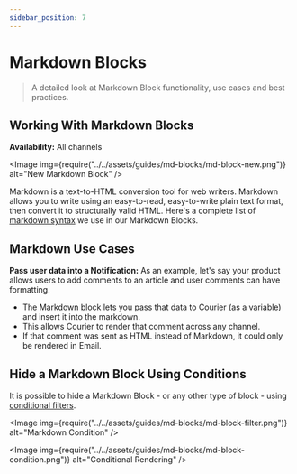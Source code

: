 ```yaml
---
sidebar_position: 7
---
```



# Markdown Blocks

> A detailed look at Markdown Block functionality, use cases and best practices.

## Working With Markdown Blocks

**Availability:** All channels

<Image
  img={require("../../assets/guides/md-blocks/md-block-new.png")}
  alt="New Markdown Block"
/>

Markdown is a text-to-HTML conversion tool for web writers. Markdown allows you to write using an easy-to-read, easy-to-write plain text format, then convert it to structurally valid HTML. Here's a complete list of [markdown syntax](https://daringfireball.net/projects/markdown/syntax) we use in our Markdown Blocks.

## Markdown Use Cases

**Pass user data into a Notification:** As an example, let's say your product allows users to add comments to an article and user comments can have formatting. 

- The Markdown block lets you pass that data to Courier (as a variable) and insert it into the markdown.
- This allows Courier to render that comment across any channel.
- If that comment was sent as HTML instead of Markdown, it could only be rendered in Email.

## Hide a Markdown Block Using Conditions

It is possible to hide a Markdown Block - or any other type of block - using [conditional filters](../notification-settings/send-conditions.mdx/#for-content-blocks).

<Image
  img={require("../../assets/guides/md-blocks/md-block-filter.png")}
  alt="Markdown Condition"
/>

<Image
  img={require("../../assets/guides/md-blocks/md-block-condition.png")}
  alt="Conditional Rendering"
/>